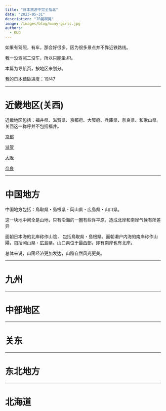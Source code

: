 ```yaml
---
title: "日本旅游不完全指北"
date: "2023-05-31"
description: "JR晃啊晃"
image: /images/blog/many-girls.jpg
authors:
  - KUD
---
```


如果有驾照，有车，那会好很多。因为很多景点并不靠近铁路线。

我一没驾照二没车，所以只能坐JR。

本篇为导航页，按地区来划分。

我的日本踏破进度：19/47

---

# 近畿地区(关西)
近畿地区包括：福井県、滋賀県、京都府、大阪府、兵庫県、奈良県、和歌山県。关西这一称呼并不包括福井。

[京都]()

[滋贺]()

[大阪]()

[奈良]()

---
# 中国地方
中国地方包括：鳥取県・島根県・岡山県・広島県・山口県。

这一块地中间全是山地，只有沿海的一圈有些许平原，造成北岸和南岸气候有所差异

面朝日本海的北岸称作山陰， 包括鳥取県・島根県。面朝濑户内海的南岸称作山陽，包括岡山県・広島県。山口県位于最西部，即有南岸也有北岸。

总体来说，山陽经济更加发达，山陰自然风光更美。

---
# 九州

---
# 中部地区

---
# 关东

---
# 东北地方

---
# 北海道
